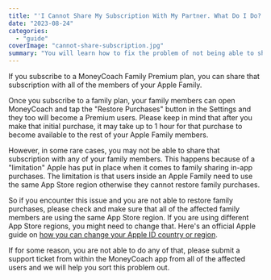```yaml
---
title: "'I Cannot Share My Subscription With My Partner. What Do I Do?'"
date: "2023-08-24"
categories: 
  - "guide"
coverImage: "cannot-share-subscription.jpg"
summary: "You will learn how to fix the problem of not being able to share a subscription with your partner."
---
```


If you subscribe to a MoneyCoach Family Premium plan, you can share that subscription with all of the members of your Apple Family. 

Once you subscribe to a family plan, your family members can open MoneyCoach and tap the "Restore Purchases" button in the Settings and they too will become a Premium users. Please keep in mind that after you make that initial purchase, it may take up to 1 hour for that purchase to become available to the rest of your Apple Family members.

However, in some rare cases, you may not be able to share that subscription with any of your family members. This happens because of a "limitation" Apple has put in place when it comes to family sharing in-app purchases. The limitation is that users inside an Apple Family need to use the same App Store region otherwise they cannot restore family purchases.

So if you encounter this issue and you are not able to restore family purchases, please check and make sure that all of the affected family members are using the same App Store region. If you are using different App Store regions, you might need to change that. Here's an official Apple guide on [how you can change your Apple ID country or region](https://support.apple.com/en-al/HT201389).

If for some reason, you are not able to do any of that, please submit a support ticket from within the MoneyCoach app from all of the affected users and we will help you sort this problem out.
